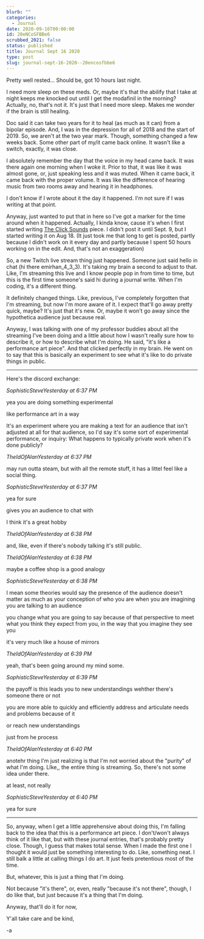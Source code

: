 ```yaml
---
blurb: ""
categories:
  - Journal
date: 2020-09-16T00:00:00
id: 20eNCoSFBBe6
scrubbed_2021: false
status: published
title: Journal Sept 16 2020
type: post
slug: journal-sept-16-2020--20encosfbbe6
---
```


Pretty well rested... Should be, got 10 hours last night. 

I need more sleep on these meds. Or, maybe it's that the abilify that I take at night keeps me knocked out until I get the modafinil in the morning? Actually, no, that's not it. It's just that I need more sleep. Makes me wonder if the brain is still healing. 

Doc said it can take two years for it to heal (as much as it can) from a bipolar episode. And, I was in the depression for all of 2018 and the start of 2019. So, we aren't at the two year mark. Though, something changed a few weeks back. Some other part of my/it came back online. It wasn't like a switch, exactly, it was close. 

I absolutely remember the day that the voice in my head came back. It was there again one morning when I woke it. Prior to that, it was like it was almost gone, or, just speaking less and it was muted. When it came back, it came back with the proper volume. It was like the difference of hearing music from two rooms away and hearing it in headphones. 

I don't know if I wrote about it the day it happened. I'm not sure if I was writing at that point. 

Anyway, just wanted to put that in here so I've got a marker for the time around when it happened. Actually, I kinda know, cause it's when I first started writing [The Click Sounds](https://www.alanwsmith.com/the-clicky-sound/) piece. I didn't post it until Sept. 9, but I started writing it on Aug 18. (It just took me that long to get is posted, partly because I didn't work on it every day and partly because I spent 50 hours working on in the edit. And, that's not an exaggeration)

So, a new Twitch live stream thing just happened. Someone just said hello in chat (hi there emirhan_4_3_3). It's taking my brain a second to adjust to that. Like, I'm streaming this live and I know people pop in from time to time, but this is the first time someone's said hi during a journal write. When I'm coding, it's a different thing. 

It definitely changed things. Like, previous, I've completely forgotten that I'm streaming, but now I'm more aware of it. I expect that'll go away pretty quick, maybe? It's just that it's new. Or, maybe it won't go away since the hypothetica audience just because real. 

Anyway, I was talking with one of my professor buddies about all the streaming I've been doing and a little about how I wasn't really sure how to describe it, or how to describe what I'm doing. He said, "it's like a performance art piece". And that clicked perfectly in my brain. He went on to say that this is basically an experiment to see what it's like to do private things in public. 

---


Here's the discord exchange:

_SophisticSteveYesterday at 6:37 PM_


yea you are doing something experimental

like performance art in a way

It's an experiment where you are making a text for an audience that isn't adjusted at all for that audience, so I'd say it's some sort of experimental performance, or inquiry: What happens to typically private work when it's done publicly?


_TheIdOfAlanYesterday at 6:37 PM_

may run outta steam, but with all the remote stuff, it has a littel feel like a social thing.


_SophisticSteveYesterday at 6:37 PM_

yea for sure

gives you an audience to chat with

I think it's a great hobby


_TheIdOfAlanYesterday at 6:38 PM_

and, like, even if there's nobody talking it's still public.


_TheIdOfAlanYesterday at 6:38 PM_

maybe a coffee shop is a good analogy


_SophisticSteveYesterday at 6:38 PM_

I mean some theories would say the presence of the audience doesn't matter as much as your conception of who you are when you are imagining you are talking to an audience

you change what you are going to say because of that perspective to meet what you think they expect from you, in the way that you imagine they see you

it's very much like a house of mirrors


_TheIdOfAlanYesterday at 6:39 PM_

yeah, that's been going around my mind some.


_SophisticSteveYesterday at 6:39 PM_

the payoff is this leads you to new understandings wehther there's someone there or not

you are more able to quickly and efficiently address and articulate needs and problems because of it

or reach new understandings

just from he process


_TheIdOfAlanYesterday at 6:40 PM_

anotehr thing I'm just realizing is that I'm not worried about the "purity" of what I'm doing. LIke,, the entire thing is streaming. So, there's not some idea under there.

at least, not really

_SophisticSteveYesterday at 6:40 PM_

yea for sure

---


So, anyway, when I get a little apprehensive about doing this, I'm falling back to the idea that this is a performance art piece. I don't/won't always think of it like that, but with these journal entries, that's probably pretty close. Though, I guess that makes total sense. When I made the first one I thought it would just be something interesting to do. Like, something neat. I still balk a little at calling things I do art. It just feels pretentious  most of the time. 

But, whatever, this is just a thing that I'm doing. 

Not because "it's there", or, even, really "because it's not there", though, I do like that, but just because it's a thing that I'm doing. 

Anyway, that'll do it for now, 

Y'all take care and be kind, 

-a